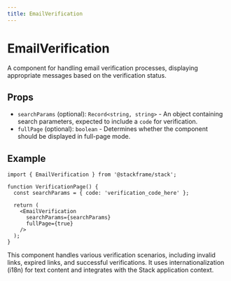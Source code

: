 ```yaml
---
title: EmailVerification
---
```


# EmailVerification

A component for handling email verification processes, displaying appropriate messages based on the verification status.

## Props

- `searchParams` (optional): `Record<string, string>` - An object containing search parameters, expected to include a `code` for verification.
- `fullPage` (optional): `boolean` - Determines whether the component should be displayed in full-page mode.

## Example

```tsx
import { EmailVerification } from '@stackframe/stack';

function VerificationPage() {
  const searchParams = { code: 'verification_code_here' };

  return (
    <EmailVerification
      searchParams={searchParams}
      fullPage={true}
    />
  );
}
```

This component handles various verification scenarios, including invalid links, expired links, and successful verifications. It uses internationalization (i18n) for text content and integrates with the Stack application context.